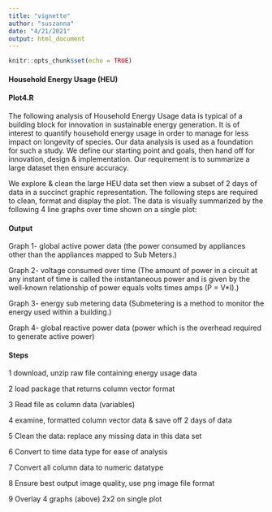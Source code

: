 ```yaml
---
title: "vignette"
author: "suszanna"
date: "4/21/2021"
output: html_document
---
```


```r
knitr::opts_chunk$set(echo = TRUE)
```


#### Household Energy Usage (HEU)
#### Plot4.R

The following analysis of Household Energy Usage data is typical of a building block for innovation in sustainable energy generation. It is of interest to quantify household energy usage in order to manage for less impact on longevity of species. Our data analysis is used as a foundation for such a study.  We define our starting point and goals, then hand off for innovation, design & implementation. Our requirement is to summarize a large dataset then ensure accuracy.

We explore & clean the large HEU data set then view a subset of 2 days of data in a succinct graphic representation. The following steps are required to clean, format and display the plot. The data is visually summarized by the following 4 line graphs over time shown on a single plot:

#### Output

Graph 1- global active power data (the power consumed by appliances other than the appliances mapped to Sub Meters.)

Graph 2- voltage consumed over time (The amount of power in a circuit at any instant of time is called the instantaneous power and is given by the well-known relationship of power equals volts times amps (P = V*I).)

Graph 3- energy sub metering data (Submetering is a method to monitor the energy used within a building.)

Graph 4- global reactive power data (power which is the overhead required to generate active power)


#### Steps

1 download, unzip raw file containing energy usage data

2 load package that returns column vector format

3 Read file as column data (variables)

4 examine, formatted column vector data & save off 2 days of data

5 Clean the data: replace any missing data in this data set

6 Convert to time data type for ease of analysis

7 Convert all column data to numeric datatype

8 Ensure best output image quality, use png image file format

9 Overlay 4 graphs (above) 2x2 on single plot 


